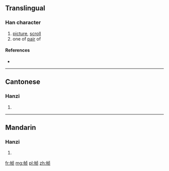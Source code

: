 {{also|幀}}
==Translingual==

===Han character===
{{Han char|rn=50|rad=巾|as=06|sn=9|four=|canj=中月卜月人 (LBYBO)|ids=⿰[[巾]][[贝]]}}

# [[picture]], [[scroll]]
# one of [[pair]] of

====References====
* {{Han ref|kx=0331.191|hdz=10736.180|uh=5E27|ud=24103}}

----

==Cantonese==

===Hanzi===
{{yue-hanzi|jyut=|y=jing3|tra=幀}}

# {{defn|lang=yue|sort=巾06}}

----

==Mandarin==

===Hanzi===
{{cmn-hanzi|tra=幀|pin=[[zhèng]] ([[zheng4]])|wg=cheng<sup>4</sup>}}

# {{defn|lang=cmn|sort=巾06}}

[[fr:帧]]
[[mg:帧]]
[[pl:帧]]
[[zh:帧]]